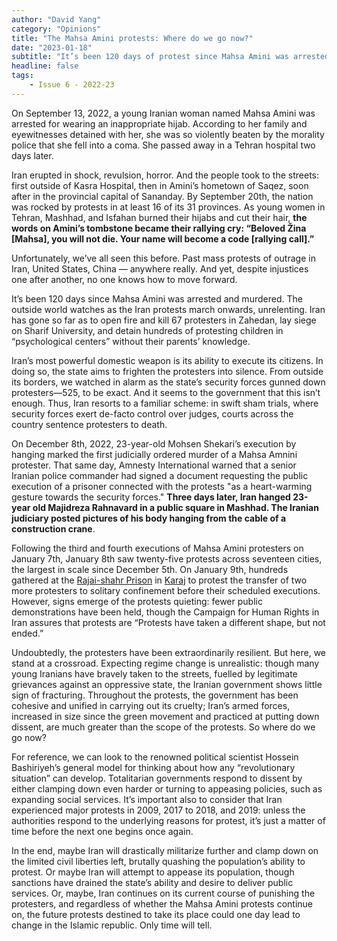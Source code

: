 ```yaml
---
author: "David Yang"
category: "Opinions"
title: "The Mahsa Amini protests: Where do we go now?"
date: "2023-01-18"
subtitle: "It’s been 120 days of protest since Mahsa Amini was arrested and murdered by morality police, but the future of the Iranian protests in her name remains uncertain."
headline: false
tags:
    - Issue 6 - 2022-23
---
```


On September 13, 2022, a young Iranian woman named Mahsa Amini was arrested for wearing an inappropriate hijab. According to her family and eyewitnesses detained with her, she was so violently beaten by the morality police that she fell into a coma. She passed away in a Tehran hospital two days later.

Iran erupted in shock, revulsion, horror. And the people took to the streets: first outside of Kasra Hospital, then in Amini’s hometown of Saqez, soon after in the provincial capital of Sananday. By September 20th, the nation was rocked by protests in at least 16 of its 31 provinces. As young women in Tehran, Mashhad, and Isfahan burned their hijabs and cut their hair, **the words on Amini’s tombstone became their rallying cry: “Beloved Žina [Mahsa], you will not die. Your name will become a code [rallying call].”**

Unfortunately, we’ve all seen this before. Past mass protests of outrage in Iran, United States, China — anywhere really. And yet, despite injustices one after another, no one knows how to move forward.

It’s been 120 days since Mahsa Amini was arrested and murdered. The outside world watches as the Iran protests march onwards, unrelenting. Iran has gone so far as to open fire and kill 67 protesters in Zahedan, lay siege on Sharif University, and detain hundreds of protesting children in “psychological centers” without their parents’ knowledge. 

Iran’s most powerful domestic weapon is its ability to execute its citizens. In doing so, the state aims to frighten the protesters into silence. From outside its borders, we watched in alarm as the state’s security forces gunned down protesters—525, to be exact. And it seems to the government that this isn’t enough. Thus, Iran resorts to a familiar scheme: in swift sham trials, where security forces exert de-facto control over judges, courts across the country sentence protesters to death. 

On December 8th, 2022, 23-year-old Mohsen Shekari’s execution by hanging marked the first judicially ordered murder of a Mahsa Amnini protester. That same day, Amnesty International warned that a senior Iranian police commander had signed a document requesting the public execution of a prisoner connected with the protests "as a heart-warming gesture towards the security forces." **Three days later, Iran hanged 23-year old Majidreza Rahnavard in a public square in Mashhad. The Iranian judiciary posted pictures of his body hanging from the cable of a construction crane**.

Following the third and fourth executions of Mahsa Amini protesters on January 7th, January 8th saw twenty-five protests across seventeen cities, the largest in scale since December 5th. On January 9th, hundreds gathered at the [Rajai-shahr Prison](https://en.wikipedia.org/wiki/Rajayi-shahr_Prison) in [Karaj](https://en.wikipedia.org/wiki/Karaj) to protest the transfer of two more protesters to solitary confinement before their scheduled executions. However, signs emerge of the protests quieting: fewer public demonstrations have been held, though the Campaign for Human Rights in Iran assures that protests are “Protests have taken a different shape, but not ended.” 

Undoubtedly, the protesters have been extraordinarily resilient. But here, we stand at a crossroad. Expecting regime change is unrealistic: though many young Iranians have bravely taken to the streets, fuelled by legitimate grievances against an oppressive state, the Iranian government shows little sign of fracturing. Throughout the protests, the government has been cohesive and unified in carrying out its cruelty; Iran’s armed forces, increased in size since the green movement and practiced at putting down dissent, are much greater than the scope of the protests. So where do we go now?

For reference, we can look to the renowned political scientist Hossein Bashiriyeh’s general model for thinking about how any “revolutionary situation” can develop. Totalitarian governments respond to dissent by either clamping down even harder or turning to appeasing policies, such as expanding social services. It’s important also to consider that Iran experienced major protests in 2009, 2017 to 2018, and 2019: unless the authorities respond to the underlying reasons for protest, it’s just a matter of time before the next one begins once again. 

In the end, maybe Iran will drastically militarize further and clamp down on the limited civil liberties left, brutally quashing the population’s ability to protest. Or maybe Iran will attempt to appease its population, though sanctions have drained the state’s ability and desire to deliver public services. Or, maybe, Iran continues on its current course of punishing the protesters, and regardless of whether the Mahsa Amini protests continue on, the future protests destined to take its place could one day lead to change in the Islamic republic. Only time will tell.
